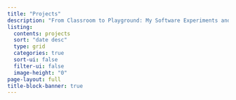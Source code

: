 ```yaml
---
title: "Projects"
description: "From Classroom to Playground: My Software Experiments and Explorations"
listing:
  contents: projects
  sort: "date desc"
  type: grid
  categories: true
  sort-ui: false
  filter-ui: false
  image-height: "0"
page-layout: full
title-block-banner: true
---
```



